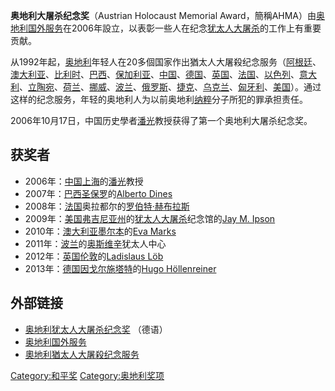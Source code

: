 '''奥地利大屠杀纪念奖'''（Austrian Holocaust Memorial Award，簡稱AHMA）由[[奥地利国外服务|奥地利国外服务]]在2006年設立，以表彰一些人在纪念[[犹太人大屠杀|犹太人大屠杀]]的工作上有重要贡献。

从1992年起，[[奥地利|奥地利]]年轻人在20多個国家作出猶太人大屠殺纪念服务（[[阿根廷|阿根廷]]、[[澳大利亚|澳大利亚]]、[[比利时|比利时]]、[[巴西|巴西]]、[[保加利亚|保加利亚]]、[[中国|中国]]、[[德国|德国]]、[[英国|英国]]、[[法国|法国]]、[[以色列|以色列]]、[[意大利|意大利]]、[[立陶宛|立陶宛]]、[[荷兰|荷兰]]、[[挪威|挪威]]、[[波兰|波兰]]、[[俄罗斯|俄罗斯]]、[[捷克|捷克]]、[[乌克兰|乌克兰]]、[[匈牙利|匈牙利]]、[[美国|美国]]）。通过这样的纪念服务，年轻的奥地利人为以前奥地利[[纳粹|纳粹]]分子所犯的罪承担责任。

2006年10月17日，中国历史學者[[潘光_(学者)|潘光]]教授获得了第一个奥地利大屠杀纪念奖。

== 获奖者 ==
* 2006年：[[中国|中国]][[上海|上海]]的[[潘光_(学者)|潘光]]教授
* 2007年：[[巴西|巴西]][[圣保罗_(巴西城市)|圣保罗]]的[[Alberto_Dines|Alberto Dines]]
* 2008年：[[法国|法国]]奥拉都尔的[[罗伯特·赫布拉斯|罗伯特·赫布拉斯]]
* 2009年：[[美国|美国]][[弗吉尼亚州|弗吉尼亚州]]的[[犹太人大屠杀|犹太人大屠杀]]纪念馆的[[Jay_M._Ipson|Jay M. Ipson]]
* 2010年：[[澳大利亚|澳大利亚]][[墨尔本|墨尔本]]的[[Eva_Marks|Eva Marks]]
* 2011年：[[波兰|波兰]]的[[奥斯维辛|奥斯维辛]]犹太人中心
* 2012年：[[英国|英国]][[伦敦|伦敦]]的[[Ladislaus_Löb|Ladislaus Löb]]
* 2013年：[[德国|德国]][[因戈尔施塔特|因戈尔施塔特]]的[[Hugo_Höllenreiner|Hugo Höllenreiner]]

== 外部链接 ==
* [https://web.archive.org/web/20151211061738/http://www.hrb.at/ahma/ 奥地利犹太人大屠杀纪念奖] （德语）
* [http://www.auslandsdienst.at 奥地利国外服务]{{Wayback|url=http://www.auslandsdienst.at/ |date=20190417235602 }}
* [http://www.gedenkdienst.org 奧地利猶太人大屠殺纪念服务] {{Wayback|url=http://www.gedenkdienst.org/ |date=20120204054145 }}

[[Category:和平奖|Category:和平奖]]
[[Category:奥地利奖项|Category:奥地利奖项]]